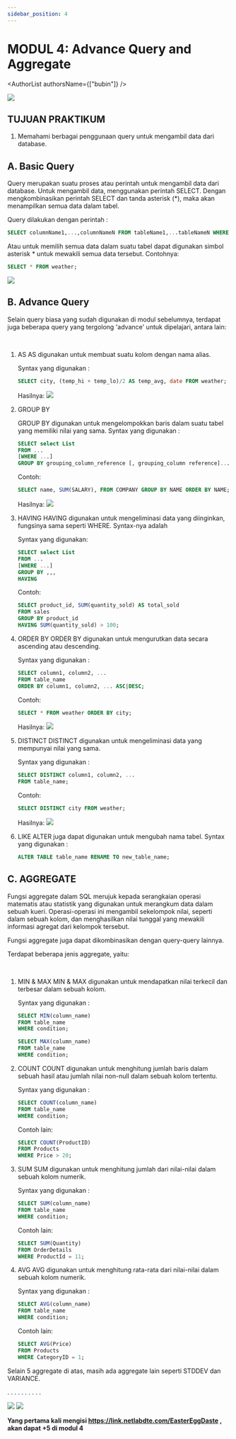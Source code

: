 ```yaml
---
sidebar_position: 4
---
```



# MODUL 4: Advance Query and Aggregate

<AuthorList authorsName={["bubin"]} />

<img src={Naruto} />

## TUJUAN PRAKTIKUM

1. Memahami berbagai penggunaan query untuk mengambil data dari database.

## A. Basic Query

Query merupakan suatu proses atau perintah untuk mengambil data dari database. Untuk mengambil data, menggunakan perintah SELECT. Dengan mengkombinasikan perintah SELECT dan tanda asterisk (*), maka akan menampilkan semua data dalam tabel.

Query dilakukan dengan perintah :

```SQL
SELECT columnName1,...,columnNameN FROM tableName1,...tableNameN WHERE condition;
```

Atau untuk memilih semua data dalam suatu tabel dapat digunakan simbol asterisk * untuk mewakili semua data tersebut. Contohnya:

```SQL
SELECT * FROM weather;
```
<img src={BasicQuery} />

## B. Advance Query

Selain query biasa yang sudah digunakan di modul sebelumnya, terdapat juga beberapa query yang tergolong 'advance' untuk dipelajari, antara lain:

&nbsp;

1.  AS
    AS digunakan untuk membuat suatu kolom dengan nama alias. 

    Syntax yang digunakan :

    ```SQL
    SELECT city, (temp_hi + temp_lo)/2 AS temp_avg, date FROM weather;
    ```

    Hasilnya:
    <img src={AS} />

2.  GROUP BY

    GROUP BY digunakan untuk mengelompokkan baris dalam suatu tabel yang memiliki nilai yang sama. 
    Syntax yang digunakan :
    ```SQL
    SELECT select List
    FROM ...
    [WHERE ...]
    GROUP BY grouping_column_reference [, grouping_column reference]...
    ```
    Contoh: 
    ```SQL
    SELECT name, SUM(SALARY), FROM COMPANY GROUP BY NAME ORDER BY NAME;
    ```
    Hasilnya:
    <img src={GroupBy} />

3.  HAVING
    HAVING digunakan untuk mengeliminasi data yang diinginkan, fungsinya sama seperti WHERE. Syntax-nya adalah

    Syntax yang digunakan:
    ```SQL
    SELECT select List
    FROM ...
    [WHERE ...]
    GROUP BY ,,,
    HAVING 
    ```
    Contoh: 
    ```SQL
    SELECT product_id, SUM(quantity_sold) AS total_sold
    FROM sales
    GROUP BY product_id
    HAVING SUM(quantity_sold) > 100;
    ```


4.  ORDER BY
    ORDER BY digunakan untuk mengurutkan data secara ascending atau descending. 
    
    Syntax yang digunakan :
    ```SQL
    SELECT column1, column2, ...
    FROM table_name
    ORDER BY column1, column2, ... ASC|DESC;
    ```
    Contoh:
    ```SQL
    SELECT * FROM weather ORDER BY city;
    ```
    Hasilnya:
    <img src={OrderBy} />


5.  DISTINCT
    DISTINCT digunakan untuk mengeliminasi data yang mempunyai nilai yang sama. 

    Syntax yang digunakan :

    ```SQL
    SELECT DISTINCT column1, column2, ...
    FROM table_name;
    ```

    Contoh:
    ```SQL
    SELECT DISTINCT city FROM weather;
    ```
    Hasilnya:
    <img src={Distinct} />

6.  LIKE
    ALTER juga dapat digunakan untuk mengubah nama tabel.
    Syntax yang digunakan :

    ```SQL
    ALTER TABLE table_name RENAME TO new_table_name;
    ```

## C. AGGREGATE

Fungsi aggregate dalam SQL merujuk kepada serangkaian operasi matematis atau statistik yang digunakan untuk merangkum data dalam sebuah kueri. Operasi-operasi ini mengambil sekelompok nilai, seperti dalam sebuah kolom, dan menghasilkan nilai tunggal yang mewakili informasi agregat dari kelompok tersebut.

Fungsi aggregate juga dapat dikombinasikan dengan query-query lainnya.

Terdapat beberapa jenis aggregate, yaitu:

&nbsp;

1.  MIN & MAX
    MIN & MAX digunakan untuk mendapatkan nilai terkecil dan terbesar dalam sebuah kolom.

    Syntax yang digunakan :

    ```SQL
    SELECT MIN(column_name)
    FROM table_name
    WHERE condition;
    ```
    ```SQL
    SELECT MAX(column_name)
    FROM table_name
    WHERE condition;
    ```

2.  COUNT
    COUNT digunakan untuk menghitung jumlah baris dalam sebuah hasil atau jumlah nilai non-null dalam sebuah kolom tertentu.

    Syntax yang digunakan :

    ```SQL
    SELECT COUNT(column_name)
    FROM table_name
    WHERE condition;
    ```

    Contoh lain:
    ```SQL
    SELECT COUNT(ProductID)
    FROM Products
    WHERE Price > 20;
    ```

3.  SUM
    SUM digunakan untuk menghitung jumlah dari nilai-nilai dalam sebuah kolom numerik.

    Syntax yang digunakan :

    ```SQL
    SELECT SUM(column_name)
    FROM table_name
    WHERE condition;
    ```

    Contoh lain:
    ```SQL
    SELECT SUM(Quantity)
    FROM OrderDetails
    WHERE ProductId = 11;
    ```

4.  AVG
    AVG digunakan untuk menghitung rata-rata dari nilai-nilai dalam sebuah kolom numerik.

    Syntax yang digunakan :

    ```SQL
    SELECT AVG(column_name)
    FROM table_name
    WHERE condition;
    ```

    Contoh lain:
    ```SQL
    SELECT AVG(Price)
    FROM Products
    WHERE CategoryID = 1;
    ```

Selain 5 aggregate di atas, masih ada aggregate lain seperti STDDEV dan VARIANCE.

.
.
.
.
.
.
.
.
.
.

<img src={Meme1} />
<img src={Meme2} />

**Yang pertama kali mengisi https://link.netlabdte.com/EasterEggDaste  , akan dapat +5 di modul 4**